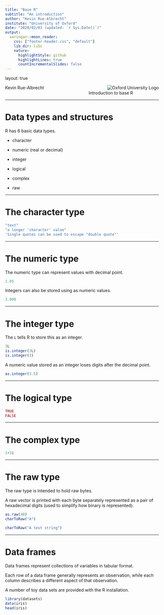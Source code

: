 ```yaml
---
title: "Base R"
subtitle: "An introduction"
author: "Kevin Rue-Albrecht"
institute: "University of Oxford"
date: "2020/02/03 (updated: `r Sys.Date()`)"
output:
  xaringan::moon_reader:
    css: ["footer-header.css", "default"]
    lib_dir: libs
    nature:
      highlightStyle: github
      highlightLines: true
      countIncrementalSlides: false
---
```


layout: true
  
<div class="my-header"><img src="/img/ox_brand1_pos.gif" alt="Oxford University Logo" align="right"></div>

<div class="my-footer"><span>Kevin Rue-Albrecht    
&emsp;&emsp;&emsp;&emsp;&emsp;&emsp;&emsp;&emsp;&emsp;&emsp;&emsp;&emsp;&emsp;
&emsp;&emsp;&emsp;&emsp;&emsp;&emsp;
Introduction to base R</span></div> 

---

# Data types and structures

R has 6 basic data types.

- character

- numeric (real or decimal)

- integer

- logical

- complex

- raw

---

# The character type

```r
"text"
"a longer 'character' value"
'Single quotes can be used to escape "double quote"'
```

---

# The numeric type

The numeric type can represent values with decimal point.

```r
1.05
```

Integers can also be stored using as numeric values.

```r
3.000
```

---

# The integer type

The `L` tells R to store this as an integer.

```r
3L
is.integer(3L)
is.integer(3)
```

A numeric value stored as an integer loses digits after the decimal point.

```r
as.integer(3.5)
```

---

# The logical type

```r
TRUE
FALSE
```

---

# The complex type

```r
1+3i
```

---

# The raw type

The raw type is intended to hold raw bytes.

A raw vector is printed with each byte separately represented as a pair of hexadecimal digits (used to simplify how binary is represented).

```r
as.raw(40)
charToRaw("A")
```

```r
charToRaw("A test string")
```

---

# Data frames

Data frames represent collections of variables in tabular format.

Each row of a data frame generally represents an observation, while each column describes a different aspect of that observation.

A number of toy data sets are provided with the R installation.

```r
library(datasets)
data(iris)
head(iris)
```

